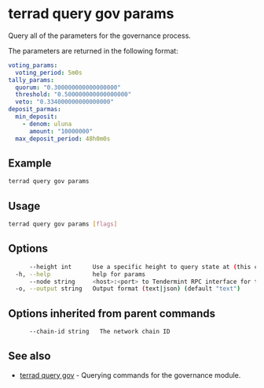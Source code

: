 # terrad query gov params

Query all of the parameters for the governance process.

The parameters are returned in the following format:

```yaml
voting_params:
  voting_period: 5m0s
tally_params:
  quorum: "0.300000000000000000"
  threshold: "0.500000000000000000"
  veto: "0.334000000000000000"
deposit_parmas:
  min_deposit:
    - denom: uluna
      amount: "10000000"
  max_deposit_period: 48h0m0s
```

## Example

```sh Terrad
terrad query gov params
```

## Usage

```sh Terrad
terrad query gov params [flags]
```

## Options

```sh Terrad
      --height int      Use a specific height to query state at (this can error if the node is pruning state)
  -h, --help            help for params
      --node string     <host>:<port> to Tendermint RPC interface for this chain (default "tcp://localhost:26657")
  -o, --output string   Output format (text|json) (default "text")
```

## Options inherited from parent commands

```sh Terrad
      --chain-id string   The network chain ID
```

## See also

* [terrad query gov](./terrad_query_gov.mdx)	 - Querying commands for the governance module.


